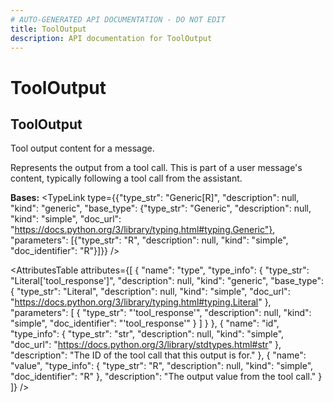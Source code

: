 ```yaml
---
# AUTO-GENERATED API DOCUMENTATION - DO NOT EDIT
title: ToolOutput
description: API documentation for ToolOutput
---
```


# ToolOutput

## <ApiType type="Class" path="content/tool_output/ToolOutput" symbolName="ToolOutput" /> ToolOutput

Tool output content for a message.

Represents the output from a tool call. This is part of a user message's
content, typically following a tool call from the assistant.

**Bases:** 
<TypeLink type={{"type_str": "Generic[R]", "description": null, "kind": "generic", "base_type": {"type_str": "Generic", "description": null, "kind": "simple", "doc_url": "https://docs.python.org/3/library/typing.html#typing.Generic"}, "parameters": [{"type_str": "R", "description": null, "kind": "simple", "doc_identifier": "R"}]}} />

<AttributesTable
  attributes={[
  {
    "name": "type",
    "type_info": {
      "type_str": "Literal['tool_response']",
      "description": null,
      "kind": "generic",
      "base_type": {
        "type_str": "Literal",
        "description": null,
        "kind": "simple",
        "doc_url": "https://docs.python.org/3/library/typing.html#typing.Literal"
      },
      "parameters": [
        {
          "type_str": "'tool_response'",
          "description": null,
          "kind": "simple",
          "doc_identifier": "'tool_response'"
        }
      ]
    }
  },
  {
    "name": "id",
    "type_info": {
      "type_str": "str",
      "description": null,
      "kind": "simple",
      "doc_url": "https://docs.python.org/3/library/stdtypes.html#str"
    },
    "description": "The ID of the tool call that this output is for."
  },
  {
    "name": "value",
    "type_info": {
      "type_str": "R",
      "description": null,
      "kind": "simple",
      "doc_identifier": "R"
    },
    "description": "The output value from the tool call."
  }
]}
/>

